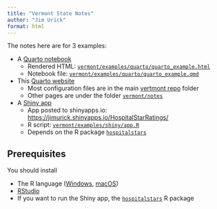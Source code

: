 ```yaml
---
title: "Vermont State Notes"
author: "Jim Urick"
format: html
---
```



The notes here are for 3 examples:

- A [Quarto notebook](./notes/quarto/quarto.html)
    - Rendered HTML: [`vermont/examples/quarto/quarto_example.html`](./examples/quarto/quarto_example.html)
    - Notebook file: [`vermont/examples/quarto/quarto_example.qmd`](https://github.com/jimurick/vermont/blob/main/examples/quarto/quarto_example.qmd)
- This [Quarto website](./notes/website/website.html)
    - Most configuration files are in the main [vertmont repo](https://github.com/jimurick/vermont) folder
    - Other pages are under the folder [`vermont/notes`](https://github.com/jimurick/vermont/tree/main/notes)
- A [Shiny app](./notes/shiny/shiny.html)
    - App posted to shinyapps.io: <https://jimurick.shinyapps.io/HospitalStarRatings/>
    - R script: [`vermont/examples/shiny/app.R`](https://github.com/jimurick/vermont/blob/main/examples/shiny/app.R)
    - Depends on the R package [`hospitalstars`](https://github.com/jimurick/hospitalstars)

## Prerequisites

You should install

- The R language ([Windows](https://cran.r-project.org/bin/windows/base/), [macOS](https://cran.r-project.org/bin/macosx/))
- [RStudio](https://posit.co/download/rstudio-desktop/)
- If you want to run the Shiny app, the [`hospitalstars`](https://github.com/jimurick/hospitalstars?tab=readme-ov-file#installation) R package

